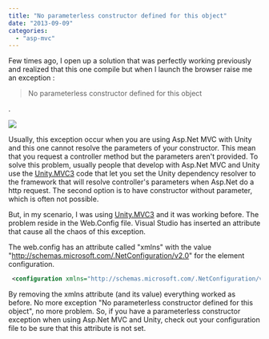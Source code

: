 ```yaml
---
title: "No parameterless constructor defined for this object"
date: "2013-09-09"
categories: 
  - "asp-mvc"
---
```


Few times ago, I open up a solution that was perfectly working previously and realized that this one compile but when I launch the browser raise me an exception :

> No parameterless constructor defined for this object

.

![](images/parameterlessConstructor-400x130.png)

Usually, this exception occur when you are using Asp.Net MVC with Unity and this one cannot resolve the parameters of your constructor. This mean that you request a controller method but the parameters aren't provided. To solve this problem, usually people that develop with Asp.Net MVC and Unity use the [Unity.MVC3](http://unitymvc3.codeplex.com/) code that let you set the Unity dependency resolver to the framework that will resolve controller's parameters when Asp.Net do a http request. The second option is to have constructor without parameter, which is often not possible.

But, in my scenario, I was using [Unity.MVC3](http://unitymvc3.codeplex.com/) and it was working before. The problem reside in the Web.Config file. Visual Studio has inserted an attribute that cause all the chaos of this exception.

The web.config has an attribute called "xmlns" with the value "http://schemas.microsoft.com/.NetConfiguration/v2.0" for the element configuration.


```xml
 <configuration xmlns="http://schemas.microsoft.com/.NetConfiguration/v2.0"> <configSections> ... 
```


By removing the xmlns attribute (and its value) everything worked as before. No more exception "No parameterless constructor defined for this object", no more problem. So, if you have a parameterless constructor exception when using Asp.Net MVC and Unity, check out your configuration file to be sure that this attribute is not set.
